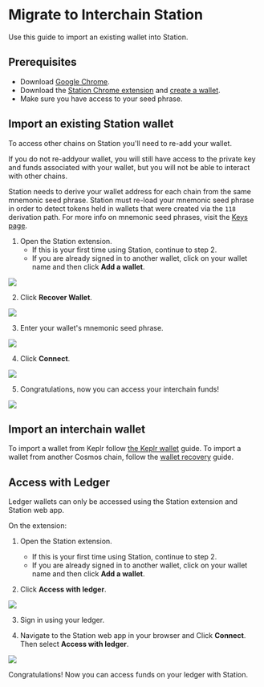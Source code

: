 
# Migrate to Interchain Station

Use this guide to import an existing wallet into Station.

## Prerequisites

- Download [Google Chrome](https://www.google.com/chrome/).
- Download the [Station Chrome extension](Download/terra-station-extension.mdx) and [create a wallet](Download/terra-station-extension.mdx#create-a-wallet).
- Make sure you have access to your seed phrase.

## Import an existing Station wallet

To access other chains on Station you'll need to re-add your wallet. 

If you do not re-addyour wallet, you will still have access to the private key and funds associated with your wallet, but you will not be able to interact with other chains.

<Admonition type="caution" icon="ℹ️">

Station needs to derive your wallet address for each chain from the same mnemonic seed phrase. Station must re-load your mnemonic seed phrase in order to detect tokens held in wallets that were created via the `118` derivation path. For more info on mnemonic seed phrases, visit the [Keys page](../../../docs/develop/feather-js/keys.mdx#mnemonickey).

</Admonition>

1. Open the Station extension. 
    - If this is your first time using Station, continue to step 2. 
    - If you are already signed in to another wallet, click on your wallet name and then click **Add a wallet**. 

<img className="readme-img-sm" src="/img/screens/extension/switch-wallet.png" />

2. Click **Recover Wallet**. 

<img className="readme-img-sm" src="/img/screens/extension/connect.png" />

3. Enter your wallet's mnemonic seed phrase. 

<img className="readme-img-sm" src="/img/screens/extension/recover.png" />

4. Click **Connect**. 

<img className="readme-img-sm" src="/img/screens/extension/recover-success.png" />

5. Congratulations, now you can access your interchain funds!

<img className="readme-img-sm" src="/img/screens/extension/home.png" />

## Import an interchain wallet

To import a wallet from Keplr follow [the Keplr wallet](keplr.mdx) guide. To import a wallet from another Cosmos chain, follow the [wallet recovery](wallet.mdx#recover-a-wallet-using-a-seed-phrase) guide.

## Access with Ledger

<Admonition type="caution" icon="☢️">

Ledger wallets can only be accessed using the Station extension and Station web app.

</Admonition>

On the extension:

1. Open the Station extension. 

    - If this is your first time using Station, continue to step 2. 
    - If you are already signed in to another wallet, click on your wallet name and then click **Add a wallet**. 

2. Click **Access with ledger**.

<img className="readme-img-sm" src="/img/screens/extension/connect.png" />

3. Sign in using your ledger. 

4. Navigate to the Station web app in your browser and Click **Connect**. Then select **Access with ledger**.

<img className="readme-img-sm" src="/img/screens/webapp/connect-modal.png" />

Congratulations! Now you can access funds on your ledger with Station. 

